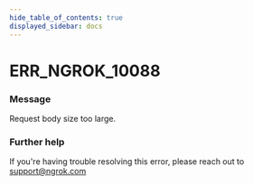 ```yaml
---
hide_table_of_contents: true
displayed_sidebar: docs
---
```



# ERR_NGROK_10088

### Message

Request body size too large.

<ErrorDetails error="err_ngrok_10088" />

### Further help

If you're having trouble resolving this error, please reach out to [support@ngrok.com](mailto:support@ngrok.com?subject=Help%20with%20ERR_NGROK_10088)
